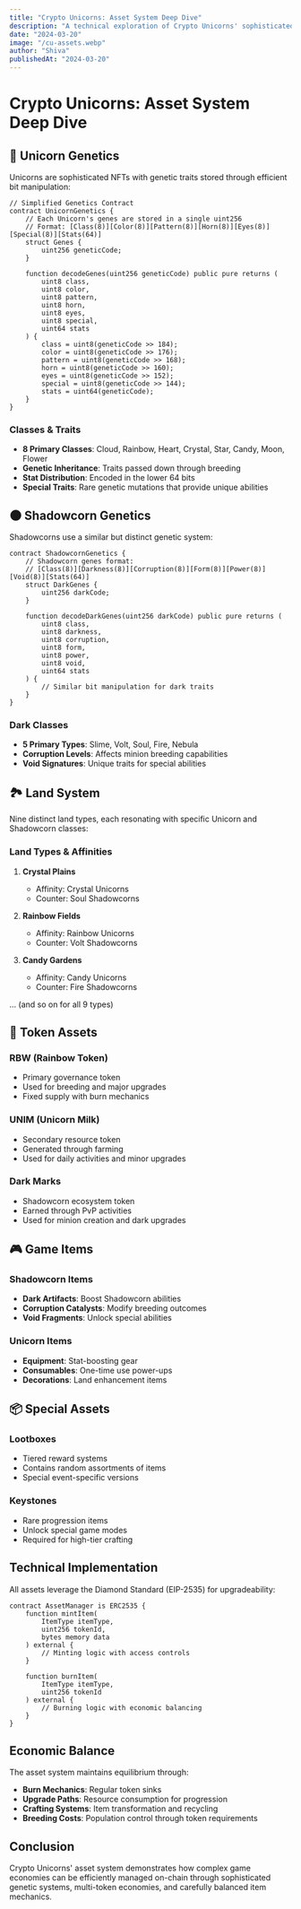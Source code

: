 ```yaml
---
title: "Crypto Unicorns: Asset System Deep Dive"
description: "A technical exploration of Crypto Unicorns' sophisticated asset system, from genetic NFTs to in-game tokens."
date: "2024-03-20"
image: "/cu-assets.webp"
author: "Shiva"
publishedAt: "2024-03-20"
---
```


# Crypto Unicorns: Asset System Deep Dive

## 🦄 Unicorn Genetics

Unicorns are sophisticated NFTs with genetic traits stored through efficient bit manipulation:

```solidity
// Simplified Genetics Contract
contract UnicornGenetics {
    // Each Unicorn's genes are stored in a single uint256
    // Format: [Class(8)][Color(8)][Pattern(8)][Horn(8)][Eyes(8)][Special(8)][Stats(64)]
    struct Genes {
        uint256 geneticCode;
    }
    
    function decodeGenes(uint256 geneticCode) public pure returns (
        uint8 class,
        uint8 color,
        uint8 pattern,
        uint8 horn,
        uint8 eyes,
        uint8 special,
        uint64 stats
    ) {
        class = uint8(geneticCode >> 184);
        color = uint8(geneticCode >> 176);
        pattern = uint8(geneticCode >> 168);
        horn = uint8(geneticCode >> 160);
        eyes = uint8(geneticCode >> 152);
        special = uint8(geneticCode >> 144);
        stats = uint64(geneticCode);
    }
}
```

### Classes & Traits
- **8 Primary Classes**: Cloud, Rainbow, Heart, Crystal, Star, Candy, Moon, Flower
- **Genetic Inheritance**: Traits passed down through breeding
- **Stat Distribution**: Encoded in the lower 64 bits
- **Special Traits**: Rare genetic mutations that provide unique abilities

## 🌑 Shadowcorn Genetics

Shadowcorns use a similar but distinct genetic system:

```solidity
contract ShadowcornGenetics {
    // Shadowcorn genes format:
    // [Class(8)][Darkness(8)][Corruption(8)][Form(8)][Power(8)][Void(8)][Stats(64)]
    struct DarkGenes {
        uint256 darkCode;
    }
    
    function decodeDarkGenes(uint256 darkCode) public pure returns (
        uint8 class,
        uint8 darkness,
        uint8 corruption,
        uint8 form,
        uint8 power,
        uint8 void,
        uint64 stats
    ) {
        // Similar bit manipulation for dark traits
    }
}
```

### Dark Classes
- **5 Primary Types**: Slime, Volt, Soul, Fire, Nebula
- **Corruption Levels**: Affects minion breeding capabilities
- **Void Signatures**: Unique traits for special abilities

## 🏞️ Land System

Nine distinct land types, each resonating with specific Unicorn and Shadowcorn classes:

### Land Types & Affinities
1. **Crystal Plains**
   - Affinity: Crystal Unicorns
   - Counter: Soul Shadowcorns
   
2. **Rainbow Fields**
   - Affinity: Rainbow Unicorns
   - Counter: Volt Shadowcorns
   
3. **Candy Gardens**
   - Affinity: Candy Unicorns
   - Counter: Fire Shadowcorns

... (and so on for all 9 types)

## 💎 Token Assets

### RBW (Rainbow Token)
- Primary governance token
- Used for breeding and major upgrades
- Fixed supply with burn mechanics

### UNIM (Unicorn Milk)
- Secondary resource token
- Generated through farming
- Used for daily activities and minor upgrades

### Dark Marks
- Shadowcorn ecosystem token
- Earned through PvP activities
- Used for minion creation and dark upgrades

## 🎮 Game Items

### Shadowcorn Items
- **Dark Artifacts**: Boost Shadowcorn abilities
- **Corruption Catalysts**: Modify breeding outcomes
- **Void Fragments**: Unlock special abilities

### Unicorn Items
- **Equipment**: Stat-boosting gear
- **Consumables**: One-time use power-ups
- **Decorations**: Land enhancement items

## 📦 Special Assets

### Lootboxes
- Tiered reward systems
- Contains random assortments of items
- Special event-specific versions

### Keystones
- Rare progression items
- Unlock special game modes
- Required for high-tier crafting

## Technical Implementation

All assets leverage the Diamond Standard (EIP-2535) for upgradeability:

```solidity
contract AssetManager is ERC2535 {
    function mintItem(
        ItemType itemType,
        uint256 tokenId,
        bytes memory data
    ) external {
        // Minting logic with access controls
    }
    
    function burnItem(
        ItemType itemType,
        uint256 tokenId
    ) external {
        // Burning logic with economic balancing
    }
}
```

## Economic Balance

The asset system maintains equilibrium through:
- **Burn Mechanics**: Regular token sinks
- **Upgrade Paths**: Resource consumption for progression
- **Crafting Systems**: Item transformation and recycling
- **Breeding Costs**: Population control through token requirements

## Conclusion

Crypto Unicorns' asset system demonstrates how complex game economies can be efficiently managed on-chain through sophisticated genetic systems, multi-token economies, and carefully balanced item mechanics. 